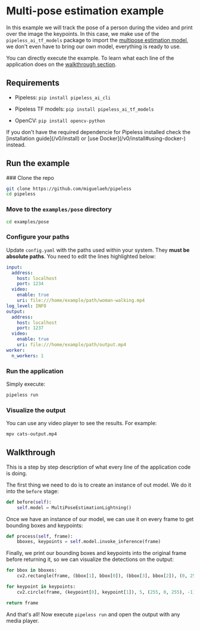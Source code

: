 # Multi-pose estimation example


In this example we will track the pose of a person during the video and print over the image the keypoints.
In this case, we make use of the `pipeless_ai_tf_models` package to import the [multipose estimation model](/v0/models/tensorflow/multi-pose-estimation), we don't even have to bring our own model, everything is ready to use.

You can directly execute the example. To learn what each line of the application does on the [walkthrough section](#walkthrough).

## Requirements

* Pipeless: `pip install pipeless_ai_cli`

* Pipeless TF models: `pip install pipeless_ai_tf_models`

* OpenCV: `pip install opencv-python`

<Callout>
    If you don't have the required dependencie for Pipeless installed check the [installation guide](/v0/install) or [use Docker](/v0/install#using-docker-) instead.
</Callout>

## Run the example

<Steps>
### Clone the repo

```bash copy
git clone https://github.com/miguelaeh/pipeless
cd pipeless
```

### Move to the `examples/pose` directory

``` bash copy
cd examples/pose
```

### Configure your paths

Update `config.yaml` with the paths used within your system. They **must be absolute paths**. You need to edit the lines highlighted below:

```yaml {7,15}filename="config.yaml"
input:
  address:
    host: localhost
    port: 1234
  video:
    enable: true
    uri: file:///home/example/path/woman-walking.mp4
log_level: INFO
output:
  address:
    host: localhost
    port: 1237
  video:
    enable: true
    uri: file:///home/example/path/output.mp4
worker:
  n_workers: 1
```

### Run the application

Simply execute:

```bash copy
pipeless run
```

### Visualize the output

You can use any video player to see the results. For example:

```bash copy
mpv cats-output.mp4
```
</Steps>

## Walkthrough

This is a step by step description of what every line of the application code is doing.

The first thing we need to do is to create an instance of out model. We do it into the `before` stage:

```python copy
def before(self):
    self.model = MultiPoseEstimationLightning()
```

Once we have an instance of our model, we can use it on every frame to get bounding boxes and keypoints:

```python copy
def process(self, frame):
    bboxes, keypoints = self.model.invoke_inference(frame)
```

Finally, we print our bounding boxes and keypoints into the original frame before returning it, so we can visualize the detections on the output:

```python copy
for bbox in bboxes:
    cv2.rectangle(frame, (bbox[1], bbox[0]), (bbox[3], bbox[2]), (0, 255, 0), 2)

for keypoint in keypoints:
    cv2.circle(frame, (keypoint[0], keypoint[1]), 5, (255, 0, 255), -1)

return frame
```

And that's all! Now execute `pipeless run` and open the output with any media player.